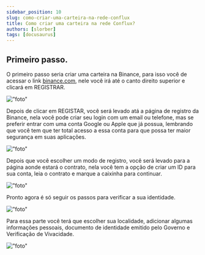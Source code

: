 ```yaml
---
sidebar_position: 10
slug: como-criar-uma-carteira-na-rede-conflux
title: Como criar uma carteira na rede Conflux?
authors: [slorber]
tags: [docusaurus]
---
```



## Primeiro passo.
O primeiro passo seria criar uma carteira na Binance, para isso você de acessar o link [binance.com](https://www.binance.com/pt-BR), 
nele você irá até o canto direito superior e clicará em REGISTRAR. 

!["foto"](.C:\Users\Point\Desktop\GR\lindy-blog\static\img\passoapasso01.png)

Depois de clicar em REGISTAR, você será levado atá a página de registro da Binance, nela você pode criar seu
login com um email ou telefone, mas se preferir entrar com uma conta Google ou Apple que já possua, lembrando que você tem que ter total 
acesso a essa conta para que possa ter maior segurança em suas aplicações.

!["foto"](.C:\Users\Point\Desktop\GR\lindy-blog\static\img\passoapasso02.JPG)

Depois que você escolher um modo de registro, você será levado para a página aonde estará o contrato,
nela você tem a opção de criar um ID para sua conta, leia o contrato e marque a caixinha para continuar.

!["foto"](.C:\Users\Point\Desktop\GR\lindy-blog\static\img\passoapasso03.png)

Pronto agora é só seguir os passos para verificar a sua identidade.

!["foto"](.C:\Users\Point\Desktop\GR\lindy-blog\static\img\passoapasso04.png)

Para essa parte você terá que escolher sua localidade, adicionar algumas informações pessoais, documento de
identidade emitido pelo Governo e Verificação de Vivacidade.

!["foto"](.C:\Users\Point\Desktop\GR\lindy-blog\static\img\passoapasso05.png)
